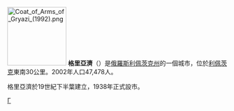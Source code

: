 {{coord|53|01|N|39|09|E|display=title}}
[[File:Coat_of_Arms_of_Gryazi_(1992).png|135px]]
'''格里亞濟'''（{{lang-ru|Гря́зи}}）是[[俄羅斯|俄羅斯]][[利佩茨克州|利佩茨克州]]的一個城市，位於[[利佩茨克|利佩茨克]]東南30公里。2002年人口47,478人。

格里亞濟於19世紀下半葉建立，1938年正式設市。

{{利佩茨克州城市}}

[[Category:利佩茨克州城市|Г]]